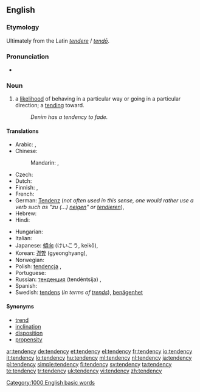 ==English==

===Etymology===
Ultimately from the Latin ''[[tendere]]'' / ''[[tendo#Latin|tendō]]''.

===Pronunciation===
* {{audio|en-us-tendency.ogg|Audio (US)}}

===Noun===
{{en-noun|tendenc|ies}}

# a [[likelihood]] of behaving in a particular way or going in a particular direction; a [[tending]] toward.
#: ''Denim has a tendency to fade.''

====Translations====
{{trans-top|likelihood of behaving in a particular way}}
* Arabic: {{Arab|[[ميل]]}} {{unicode|(méil)}},  {{t|ar|ميل|m|tr=miil|sc=Arab}}
* Chinese:
*: Mandarin: {{t|zh|趨勢|sc=Hani}}, {{t|zh|趋势|tr=qūshì|sc=Hani}}
* Czech: {{t-|cs|sklon|m}}
* Dutch: {{t-|nl|neiging|f}}
* Finnish: {{t+|fi|taipumus}}, {{t+|fi|suunta}}
* French: {{t+|fr|tendance|f}}
* German: [[Tendenz]] {{f}} (''not often used in this sense, one would rather use a verb such as "zu (...) [[neigen]]" or [[tendieren]]''),  {{t|de|Tendenz|f}}
* Hebrew: {{t-|he|נטיה|f|tr=netiya}}
* Hindi: {{t|hi|प्रवृत्ति|tr=pravr̥tti|sc=Deva}}
{{trans-mid}}
* Hungarian: {{t+|hu|irány}}
* Italian: {{t+|it|tendenza|f}}
* Japanese: [[傾向]] (けいこう, keikō),  {{t|ja|傾向|tr=けいこう, keikō|sc=Jpan}}
* Korean: [[경향]] (gyeonghyang),  {{t|ko|경향|tr=gyeonghyang|sc=Kore}}
* Norwegian: {{t+|no|tendens|m}}
* Polish: [[tendencja]] {{f}},  {{t|pl|tendencja|f}}
* Portuguese: {{t+|pt|tendência|f}}
* Russian: [[тенденция]] (tendéntsija) {{f}},  {{t|ru|тенденция|f|tr=tendéncija|sc=Cyrl}}
* Spanish: {{t+|es|tendencia|f}}
* Swedish: [[tendens]] (''in terms of [[trends]]''), [[benägenhet]]
{{trans-bottom}}

====Synonyms====
* [[trend]]
* [[inclination]]
* [[disposition]]
* [[propensity]]

[[Category:1000 English basic words]]

[[ar:tendency]]
[[de:tendency]]
[[et:tendency]]
[[el:tendency]]
[[fr:tendency]]
[[io:tendency]]
[[it:tendency]]
[[lo:tendency]]
[[hu:tendency]]
[[ml:tendency]]
[[nl:tendency]]
[[ja:tendency]]
[[pl:tendency]]
[[simple:tendency]]
[[fi:tendency]]
[[sv:tendency]]
[[ta:tendency]]
[[te:tendency]]
[[tr:tendency]]
[[uk:tendency]]
[[vi:tendency]]
[[zh:tendency]]